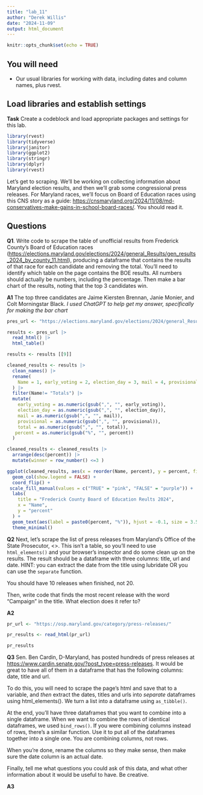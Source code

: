 ```yaml
---
title: "lab_11"
author: "Derek Willis"
date: "2024-11-09"
output: html_document
---
```


```r
knitr::opts_chunk$set(echo = TRUE)
```

## You will need

-   Our usual libraries for working with data, including dates and column names, plus rvest.

## Load libraries and establish settings

**Task** Create a codeblock and load appropriate packages and settings for this lab.

```r
library(rvest)
library(tidyverse)
library(janitor)
library(ggplot2)
library(stringr)
library(dplyr)
library(rvest)

```

Let's get to scraping. We'll be working on collecting information about Maryland election results, and then we'll grab some congressional press releases. For Maryland races, we'll focus on Board of Education races using this CNS story as a guide: <https://cnsmaryland.org/2024/11/08/md-conservatives-make-gains-in-school-board-races/>. You should read it.

## Questions

**Q1**. Write code to scrape the table of unofficial results from Frederick County's Board of Education races (<https://elections.maryland.gov/elections/2024/general_Results/gen_results_2024_by_county_11.html>), producing a dataframe that contains the results of that race for each candidate and removing the total. You'll need to identify which table on the page contains the BOE results. All numbers should actually be numbers, including the percentage. Then make a bar chart of the results, noting that the top 3 candidates win.

**A1** The top three candidates are Jaime Kiersten Brennan, Janie Monier, and Colt Morningstar Black. *I used ChatGPT to help get my answer, specifically for making the bar chart*

```r
pres_url <- "https://elections.maryland.gov/elections/2024/general_Results/gen_results_2024_by_county_11.html"

results <- pres_url |>
  read_html() |>
  html_table()

results <- results [[9]]

cleaned_results <- results |>
  clean_names() |>
  rename(
    Name = 1, early_voting = 2, election_day = 3, mail = 4, provisional = 5, total = 6, percent = 7
  ) |>
  filter(Name!= "Totals") |>
  mutate(
    early_voting = as.numeric(gsub(",", "", early_voting)),
    election_day = as.numeric(gsub(",", "", election_day)),
    mail = as.numeric(gsub(",", "", mail)),
    provisional = as.numeric(gsub(",", "", provisional)),
    total = as.numeric(gsub(",", "", total)),
   percent = as.numeric(gsub("%", "", percent))
  )

cleaned_results <- cleaned_results |>
  arrange(desc(percent)) |>
  mutate(winner = row_number() <=3 )

ggplot(cleaned_results, aes(x = reorder(Name, percent), y = percent, fill = winner)) +
  geom_col(show.legend = FALSE) +
  coord_flip() +
 scale_fill_manual(values = c("TRUE" = "pink", "FALSE" = "purple")) +
  labs(
    title = "Frederick County Board of Education Reults 2024",
    x = "Name",
    y = "percent"
  ) +
  geom_text(aes(label = paste0(percent, "%")), hjust = -0.1, size = 3.5) +
  theme_minimal()


```


**Q2** Next, let's scrape the list of press releases from Maryland's Office of the State Prosecutor, <>. This isn't a table, so you'll need to use `html_elements()` and your browser's inspector and do some clean up on the results. The result should be a dataframe with three columns: title, url and date. HINT: you can extract the date from the title using lubridate OR you can use the `separate` function.

You should have 10 releases when finished, not 20.

Then, write code that finds the most recent release with the word "Campaign" in the title. What election does it refer to?

**A2**

```r
pr_url <- "https://osp.maryland.gov/category/press-releases/"

pr_results <- read_html(pr_url)

pr_results  
```



**Q3** Sen. Ben Cardin, D-Maryland, has posted hundreds of press releases at <https://www.cardin.senate.gov/?post_type=press-releases>. It would be great to have all of them in a dataframe that has the following columns: date, title and url.

To do this, you will need to scrape the page's html and save that to a variable, and *then* extract the dates, titles and urls into *separate* dataframes using html_elements(). We turn a list into a dataframe using `as_tibble()`.

At the end, you'll have three dataframes that you want to combine into a single dataframe. When we want to combine the rows of identical dataframes, we used `bind_rows()`. If you were combining columns instead of rows, there's a similar function. Use it to put all of the dataframes together into a single one. You are combining columns, not rows.

When you're done, rename the columns so they make sense, then make sure the date column is an actual date.

Finally, tell me what questions you could ask of this data, and what other information about it would be useful to have. Be creative.

**A3**

```r

```
